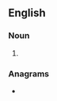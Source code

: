 ==English==

===Noun===
{{head|en|noun plural form}}

# {{plural of|epicist|lang=en}}

===Anagrams===
* {{anagrams|en|spiciest}}